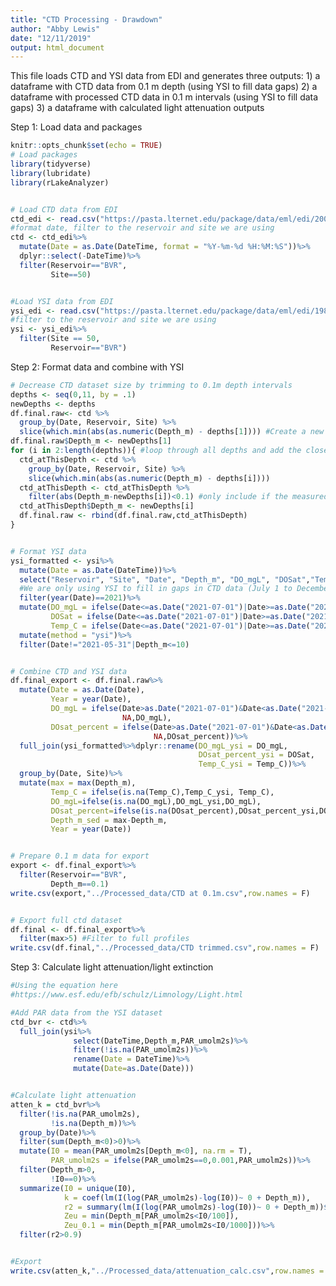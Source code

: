 ```yaml
---
title: "CTD Processing - Drawdown"
author: "Abby Lewis"
date: "12/11/2019"
output: html_document
---
```


This file loads CTD and YSI data from EDI and generates three outputs: 
1) a dataframe with CTD data from 0.1 m depth (using YSI to fill data gaps)
2) a dataframe with processed CTD data in 0.1 m intervals (using YSI to fill data gaps)
3) a dataframe with calculated light attenuation outputs


Step 1: Load data and packages
```r
knitr::opts_chunk$set(echo = TRUE)
# Load packages
library(tidyverse)
library(lubridate)
library(rLakeAnalyzer)


# Load CTD data from EDI
ctd_edi <- read.csv("https://pasta.lternet.edu/package/data/eml/edi/200/13/27ceda6bc7fdec2e7d79a6e4fe16ffdf")
#format date, filter to the reservoir and site we are using
ctd <- ctd_edi%>%
  mutate(Date = as.Date(DateTime, format = "%Y-%m-%d %H:%M:%S"))%>%
  dplyr::select(-DateTime)%>%
  filter(Reservoir=="BVR", 
         Site==50)


#Load YSI data from EDI
ysi_edi <- read.csv("https://pasta.lternet.edu/package/data/eml/edi/198/9/b3bd353312f9e37ca392e2a5315cc9da")
#filter to the reservoir and site we are using
ysi <- ysi_edi%>%
  filter(Site == 50,
         Reservoir=="BVR")
```


Step 2: Format data and combine with YSI
```r
# Decrease CTD dataset size by trimming to 0.1m depth intervals
depths <- seq(0,11, by = .1)
newDepths <- depths
df.final.raw<- ctd %>% 
  group_by(Date, Reservoir, Site) %>%
  slice(which.min(abs(as.numeric(Depth_m) - depths[1]))) #Create a new dataframe
df.final.raw$Depth_m <- newDepths[1]
for (i in 2:length(depths)){ #loop through all depths and add the closest values to the final dataframe
  ctd_atThisDepth <- ctd %>% 
    group_by(Date, Reservoir, Site) %>% 
    slice(which.min(abs(as.numeric(Depth_m) - depths[i])))
  ctd_atThisDepth <- ctd_atThisDepth %>%
    filter(abs(Depth_m-newDepths[i])<0.1) #only include if the measured depth is within 0.1 of the depth we are labeling it
  ctd_atThisDepth$Depth_m <- newDepths[i]
  df.final.raw <- rbind(df.final.raw,ctd_atThisDepth)
}


# Format YSI data
ysi_formatted <- ysi%>%
  mutate(Date = as.Date(DateTime))%>%
  select("Reservoir", "Site", "Date", "Depth_m", "DO_mgL", "DOSat","Temp_C")%>%
  #We are only using YSI to fill in gaps in CTD data (July 1 to December 1 2021). Select data for those gaps here
  filter(year(Date)==2021)%>%
  mutate(DO_mgL = ifelse(Date<=as.Date("2021-07-01")|Date>=as.Date("2021-12-01"),NA,DO_mgL),
         DOSat = ifelse(Date<=as.Date("2021-07-01")|Date>=as.Date("2021-12-01"),NA,DOSat),
         Temp_C = ifelse(Date<=as.Date("2021-07-01")|Date>=as.Date("2021-12-01"),NA,Temp_C))%>%
  mutate(method = "ysi")%>%
  filter(Date!="2021-05-31"|Depth_m<=10)


# Combine CTD and YSI data
df.final_export <- df.final.raw%>%
  mutate(Date = as.Date(Date),
         Year = year(Date),
         DO_mgL = ifelse(Date>as.Date("2021-07-01")&Date<as.Date("2021-12-01"),
                         NA,DO_mgL),
         DOsat_percent = ifelse(Date>as.Date("2021-07-01")&Date<as.Date("2021-12-01"),
                                NA,DOsat_percent))%>%
  full_join(ysi_formatted%>%dplyr::rename(DO_mgL_ysi = DO_mgL,
                                          DOsat_percent_ysi = DOSat,
                                          Temp_C_ysi = Temp_C))%>%
  group_by(Date, Site)%>%
  mutate(max = max(Depth_m),
         Temp_C = ifelse(is.na(Temp_C),Temp_C_ysi, Temp_C),
         DO_mgL=ifelse(is.na(DO_mgL),DO_mgL_ysi,DO_mgL),
         DOsat_percent=ifelse(is.na(DOsat_percent),DOsat_percent_ysi,DOsat_percent),
         Depth_m_sed = max-Depth_m,
         Year = year(Date))


# Prepare 0.1 m data for export
export <- df.final_export%>%
  filter(Reservoir=="BVR",
         Depth_m==0.1)
write.csv(export,"../Processed_data/CTD at 0.1m.csv",row.names = F)


# Export full ctd dataset
df.final <- df.final_export%>%
  filter(max>5) #Filter to full profiles
write.csv(df.final,"../Processed_data/CTD trimmed.csv",row.names = F)
```


Step 3: Calculate light attenuation/light extinction
```r
#Using the equation here
#https://www.esf.edu/efb/schulz/Limnology/Light.html

#Add PAR data from the YSI dataset
ctd_bvr <- ctd%>%
  full_join(ysi%>%
              select(DateTime,Depth_m,PAR_umolm2s)%>%
              filter(!is.na(PAR_umolm2s))%>%
              rename(Date = DateTime)%>%
              mutate(Date=as.Date(Date)))


#Calculate light attenuation
atten_k = ctd_bvr%>%
  filter(!is.na(PAR_umolm2s),
         !is.na(Depth_m))%>%
  group_by(Date)%>%
  filter(sum(Depth_m<0)>0)%>%
  mutate(I0 = mean(PAR_umolm2s[Depth_m<0], na.rm = T),
         PAR_umolm2s = ifelse(PAR_umolm2s==0,0.001,PAR_umolm2s))%>%
  filter(Depth_m>0,
         !I0==0)%>%
  summarize(I0 = unique(I0),
            k = coef(lm(I(log(PAR_umolm2s)-log(I0))~ 0 + Depth_m)),
            r2 = summary(lm(I(log(PAR_umolm2s)-log(I0))~ 0 + Depth_m))$r.squared,
            Zeu = min(Depth_m[PAR_umolm2s<I0/100]),
            Zeu_0.1 = min(Depth_m[PAR_umolm2s<I0/1000]))%>%
  filter(r2>0.9)


#Export
write.csv(atten_k,"../Processed_data/attenuation_calc.csv",row.names = F)
```